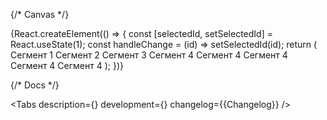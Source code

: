 

<Meta title='Components/SegmentedControl' component={SegmentedControl} id='SegmentedControl' />

{/* Canvas */}

<Story name='SegmentedControl'>
    {React.createElement(() => {
        const [selectedId, setSelectedId] = React.useState(1);
        const handleChange = (id) => setSelectedId(id);
        return (
            <SegmentedControl
                size={select('size', ['xs', 'xxs'], 'xs')}
                shape={select('shape', ['rounded', 'rectangular'], 'rectangular')}
                onChange={handleChange}
                selectedId={selectedId}
            >
                <Segment id={1} title={'Сегмент 1'}>
                    Сегмент 1
                </Segment>
                <Segment id={2} title={'Сегмент 2'}>
                    Сегмент 2
                </Segment>
                <Segment id={3} title={'Сегмент 3'}>
                    Сегмент 3
                </Segment>
                <Segment id={4} title={'Сегмент 4'}>
                    Сегмент 4
                </Segment>
                <Segment id={5} title={'Сегмент 4'}>
                    Сегмент 4
                </Segment>
                <Segment id={6} title={'Сегмент 4'}>
                    Сегмент 4
                </Segment>
                <Segment id={7} title={'Сегмент 4'}>
                    Сегмент 4
                </Segment>
                <Segment id={8} title={'Сегмент 4'}>
                    Сегмент 4
                </Segment>
            </SegmentedControl>
        );
    })}
</Story>

{/* Docs */}

<ComponentHeader
    name='SegmentedControl'
    design='https://www.figma.com/file/cdNnkh2QdxuvYLrBm4cubM/Web-%3A%3A-Core-Default-Components?type=design&node-id=85071%3A105992&mode=design&t=Itgzojk9BOtPqYkS-1'
    children='Используется для переключения или фильтрации контента.'
/>

<Tabs
    description={<Description />}
    development={<Development />}
    changelog={<Markdown>{Changelog}</Markdown>}
/>
